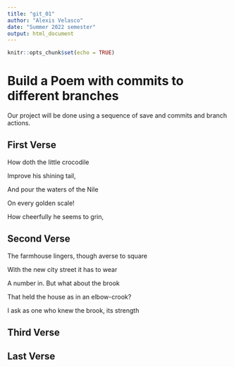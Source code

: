 ```yaml
---
title: "git_01"
author: "Alexis Velasco"
date: "Summer 2022 semester"
output: html_document
---
```


```r
knitr::opts_chunk$set(echo = TRUE)
```
# Build a Poem with commits to different branches
Our project will be done using a sequence of save and commits and branch actions.
<!-- Do not modify or change any text in "!--" bracketed areas such as this --- these are instructions to
you, if you change any of this the git program will notice it and compromise your git merging strategy !-->

## First Verse 
<!--Put the first five lines of a poem by Lewis Carrol in this section!-->

How doth the little crocodile

Improve his shining tail,

And pour the waters of the Nile

On every golden scale!

How cheerfully he seems to grin,

## Second Verse
<!--Put the first five lines of a poem by Robert Frost here!-->

The farmhouse lingers, though averse to square

With the new city street it has to wear

A number in. But what about the brook

That held the house as in an elbow-crook?

I ask as one who knew the brook, its strength

## Third Verse
<!--Put the first two verses of The Walrus and the Carpenter here!-->

## Last Verse
<!--Put a short poem of your choice 8-20 lines,here!-->
